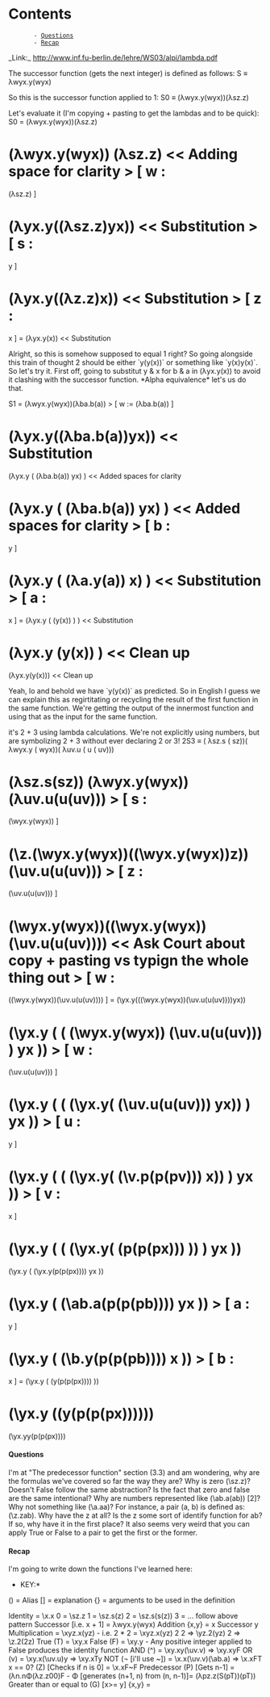 = Contents =
        - [[#Questions|Questions]]
        - [[#Recap|Recap]]

_Link:_ http://www.inf.fu-berlin.de/lehre/WS03/alpi/lambda.pdf


The successor function (gets the next integer) is defined as follows:
S ≡ λwyx.y(wyx)

So this is the successor function applied to 1:
S0 ≡ (λwyx.y(wyx))(λsz.z)

Let's evaluate it (I'm copying + pasting to get the lambdas and to be quick):
S0 = (λwyx.y(wyx))(λsz.z)
= (λwyx.y(wyx)) (λsz.z) << Adding space for clarity
> [ w := (λsz.z) ]
= (λyx.y((λsz.z)yx)) << Substitution
> [ s := y ]
= (λyx.y((λz.z)x)) << Substitution
> [ z := x ]
= (λyx.y(x)) << Substitution

Alright, so this is somehow supposed to equal 1 right? So going alongside this train of thought 2 should be either `y(y(x))` or something like `y(x)y(x)`. So let's try it. 
First off, going to substitut y & x for b & a in (λyx.y(x)) to avoid it clashing with the successor function. *Alpha equivalence* let's us do that. 

S1 = (λwyx.y(wyx))(λba.b(a))
> [ w := (λba.b(a)) ]
= (λyx.y((λba.b(a))yx)) << Substitution
= (λyx.y ( (λba.b(a)) yx) ) << Added spaces for clarity
= (λyx.y ( (λba.b(a)) yx) ) << Added spaces for clarity
> [ b := y ]
= (λyx.y ( (λa.y(a)) x) ) << Substitution
> [ a := x ]
= (λyx.y ( (y(x)) ) ) << Substitution
= (λyx.y (y(x)) ) << Clean up
= (λyx.y(y(x))) << Clean up

Yeah, lo and behold we have `y(y(x))` as predicted. So in English I guess we can explain this as regirtitating or recycling the result of the first function in the same function. We're getting the output of the innermost function and using that as the input for the same function.



it's 2 + 3 using lambda calculations. We're not explicitly using numbers, but are symbolizing 2 + 3 without ever declaring 2 or 3!
2S3 ≡ ( λsz.s ( sz))( λwyx.y ( wyx))( λuv.u ( u ( uv)))
= (λsz.s(sz)) (λwyx.y(wyx)) (λuv.u(u(uv)))
> [ s := (\wyx.y(wyx)) ]
= (\z.(\wyx.y(wyx))((\wyx.y(wyx))z)) (\uv.u(u(uv)))
> [ z := (\uv.u(u(uv))) ]
= (\wyx.y(wyx))((\wyx.y(wyx))(\uv.u(u(uv)))) << Ask Court about copy + pasting vs typign the whole thing out
> [ w := ((\wyx.y(wyx))(\uv.u(u(uv)))) ]
= (\yx.y(((\wyx.y(wyx))(\uv.u(u(uv))))yx))
= (\yx.y ( ( (\wyx.y(wyx)) (\uv.u(u(uv))) ) yx ))
> [ w := (\uv.u(u(uv))) ]
= (\yx.y ( ( (\yx.y( (\uv.u(u(uv))) yx)) ) yx ))
> [ u := y ]
= (\yx.y ( ( (\yx.y( (\v.p(p(pv))) x)) ) yx ))
> [ v := x ]
= (\yx.y ( ( (\yx.y( (p(p(px))) )) ) yx ))
= (\yx.y ( (\yx.y(p(p(px)))) yx ))
= (\yx.y ( (\ab.a(p(p(pb)))) yx ))
> [ a := y ]
= (\yx.y ( (\b.y(p(p(pb)))) x ))
> [ b := x ]
= (\yx.y ( (y(p(p(px)))) ))
= (\yx.y ((y(p(p(px))))))
= (\yx.yy(p(p(px))))

==== Questions ====
I'm at "The predecessor function" section (3.3) and am wondering, why are the formulas we've covered so far the way they are?
Why is zero (\sz.z)?
Doesn't False follow the same abstraction?
Is the fact that zero and false are the same intentional?
Why are numbers represented like (\ab.a(ab)) [2]? Why not something like (\a.aa)?
For instance, a pair (a, b) is defined as: (\z.zab). Why have the z at all? Is the z some sort of identify function for ab? If so, why have it in the first place?
It also seems very weird that you can apply True or False to a pair to get the first or the former.


==== Recap ====
I'm going to write down the functions I've learned here:
*KEY:*
() = Alias
[] = explanation
{} = arguments to be used in the definition

Identity = \x.x
0 = \sz.z
1 = \sz.s(z)
2 = \sz.s(s(z))
3 = ... follow above pattern
Successor [i.e. x + 1] = λwyx.y(wyx)
Addition {x,y} = x Successor y
Multiplication = \xyz.x(yz)
- i.e. 2 * 2 = \xyz.x(yz) 2 2 => \yz.2(yz) 2 => \z.2(2z)
True (T) = \xy.x
False (F) = \xy.y
- Any positive integer applied to False produces the identity function
AND (^) = \xy.xy(\uv.v) => \xy.xyF
OR (v) = \xy.x(\uv.u)y => \xy.xTy
NOT (¬ [i'll use ~]) = \x.x(\uv.v)(\ab.a) => \x.xFT
x == 0? (Z) [Checks if n is 0] = \x.xF~F
Predecessor (P) [Gets n-1] = (λn.nΦ(λz.z00)F
- Φ [generates (n+1, n) from (n, n-1)]= (λpz.z(S(pT))(pT))
Greater than or equal to (G) [x>= y] {x,y} = 
